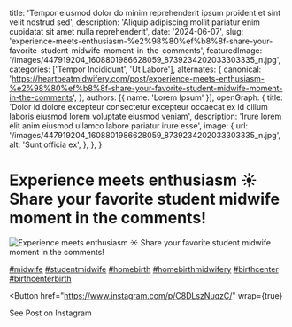  title: 'Tempor eiusmod dolor do minim reprehenderit ipsum proident et sint velit nostrud sed',
  description: 'Aliquip adipiscing mollit pariatur enim cupidatat sit amet nulla reprehenderit',
  date: '2024-06-07',
  slug: 'experience-meets-enthusiasm-%e2%98%80%ef%b8%8f-share-your-favorite-student-midwife-moment-in-the-comments',
  featuredImage: '/images/447919204_1608801986628059_8739234202033303335_n.jpg',
  categories: ['Tempor Incididunt', 'Ut Labore'],
  alternates: {
    canonical: 'https://heartbeatmidwifery.com/post/experience-meets-enthusiasm-%e2%98%80%ef%b8%8f-share-your-favorite-student-midwife-moment-in-the-comments',
  },
  authors: [{ name: 'Lorem Ipsum' }],
  openGraph: {
    title: 'Dolor id dolore excepteur consectetur excepteur occaecat ex id cillum laboris eiusmod lorem voluptate eiusmod veniam',
    description: 'Irure lorem elit anim eiusmod ullamco labore pariatur irure esse',
    image: {
      url: '/images/447919204_1608801986628059_8739234202033303335_n.jpg',
      alt: 'Sunt officia ex',
    },
  },
}


# Experience meets enthusiasm ☀️ Share your favorite student midwife moment in the comments!

<Image
  src="/images/447919204_1608801986628059_8739234202033303335_n.jpg"
  size="large"
  wrap={true}
  alt="Experience meets enthusiasm ☀️ Share your favorite student midwife moment in the comments!"
/>

[#midwife](https://www.instagram.com/explore/tags/midwife/) [#studentmidwife](https://www.instagram.com/explore/tags/studentmidwife/) [#homebirth](https://www.instagram.com/explore/tags/homebirth/) [#homebirthmidwifery](https://www.instagram.com/explore/tags/homebirthmidwifery/) [#birthcenter](https://www.instagram.com/explore/tags/birthcenter/) [#birthcenterbirth](https://www.instagram.com/explore/tags/birthcenterbirth/)

<Button
  href="https://www.instagram.com/p/C8DLszNuqzC/"
  wrap={true}
>
  See Post on Instagram
</Button>
